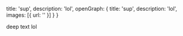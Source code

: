   title: 'sup',
  description: 'lol',
  openGraph: {
    title: 'sup',
    description: 'lol',
    images: [{ url: '' }]
  }
}

deep text lol